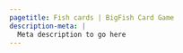 ```yaml
---
pagetitle: Fish cards | BigFish Card Game
description-meta: |
  Meta description to go here
---
```



